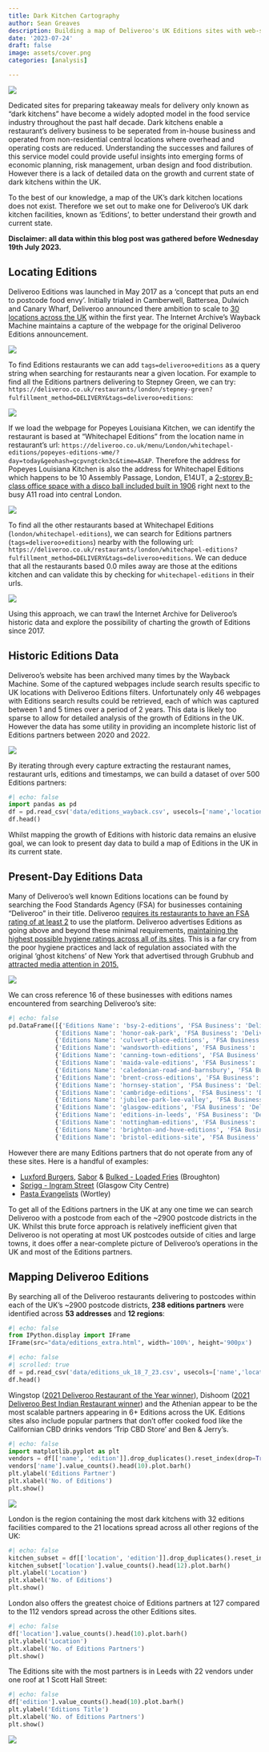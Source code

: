 ```yaml
---
title: Dark Kitchen Cartography
author: Sean Greaves
description: Building a map of Deliveroo's UK Editions sites with web-scraping
date: '2023-07-24'
draft: false
image: assets/cover.png
categories: [analysis]

---
```


![](assets/cover.png)

Dedicated sites for preparing takeaway meals for delivery only known as "dark kitchens" have become a widely adopted model in the food service industry throughout the past half decade. Dark kitchens enable a restaurant's delivery business to be seperated from in-house business and operated from non-residential central locations where overhead and operating costs are reduced. Understanding the successes and failures of this service model could provide useful insights into emerging forms of economic planning, risk management, urban design and food distribution. However there is a lack of detailed data on the growth and current state of dark kitchens within the UK.

To the best of our knowledge, a map of the UK's dark kitchen locations does not exist. Therefore we set out to make one for Deliveroo's UK dark kitchen facilities, known as 'Editions', to better understand their growth and current state.

**Disclaimer: all data within this blog post was gathered before Wednesday 19th July 2023.**

<!-- ![](assets/pkl.png) -->

## Locating Editions


Deliveroo Editions was launched in May 2017 as a 'concept that puts an end to postcode food envy'. Initially trialed in Camberwell, Battersea, Dulwich and Canary Wharf, Deliveroo announced there ambition to scale to [30 locations across the UK](https://www.wired.co.uk/article/deliveroo-editions-local-restaurants) within the first year. The Internet Archive's Wayback Machine maintains a capture of the webpage for the original Deliveroo Editions announcement.

![](assets/editions_launch.png)

To find Editions restaurants we can add `tags=deliveroo+editions` as a query string when searching for restaurants near a given location. For example to find all the Editions partners delivering to Stepney Green, we can try: `https://deliveroo.co.uk/restaurants/london/stepney-green?fulfillment_method=DELIVERY&tags=deliveroo+editions`:

![](assets/query.png)

If we load the webpage for Popeyes Louisiana Kitchen, we can identify the restaurant is based at "Whitechapel Editions" from the location name in restaurant's url: `https://deliveroo.co.uk/menu/London/whitechapel-editions/popeyes-editions-wme/?day=today&geohash=gcpvngtckn3c&time=ASAP`. Therefore the address for Popeyes Louisiana Kitchen is also the address for Whitechapel Editions which happens to be 10 Assembly Passage, London, E14UT, a [2-storey B-class office space with a disco ball included built in 1906](https://www.loopnet.co.uk/Listing/10-40-Assembly-Passage-London/8354101/) right next to the busy A11 road into central London.

![](assets/assembly.jpeg)

To find all the other restaurants based at Whitechapel Editions (`london/whitechapel-editions`), we can search for Editions partners (`tags=deliveroo+editions`) nearby with the following url: `https://deliveroo.co.uk/restaurants/london/whitechapel-editions?fulfillment_method=DELIVERY&tags=deliveroo+editions`. We can deduce that all the restaurants based 0.0 miles away are those at the editions kitchen and can validate this by checking for `whitechapel-editions` in their urls.

![](assets/whitechapel.png)

Using this approach, we can trawl the Internet Archive for Deliveroo's historic data and explore the possibility of charting the growth of Editions since 2017.

## Historic Editions Data

Deliveroo's website has been archived many times by the Wayback Machine. Some of the captured webpages include search results specific to UK locations with Deliveroo Editions filters. Unfortunately only 46 webpages with Editions search results could be retrieved, each of which was captured between 1 and 5 times over a period of 2 years. This data is likely too sparse to allow for detailed analysis of the growth of Editions in the UK. However the data has some utility in providing an incomplete historic list of Editions partners between 2020 and 2022.

![](assets/wayback.png)

By iterating through every capture extracting the restaurant names, restaurant urls, editions and timestamps, we can build a dataset of over 500 Editions partners:

```python
#| echo: false
import pandas as pd
df = pd.read_csv('data/editions_wayback.csv', usecols=['name','location','timestamps','timestamp_urls','restaurant_url'])
df.head()
```

Whilst mapping the growth of Editions with historic data remains an elusive goal, we can look to present day data to build a map of Editions in the UK in its current state.

## Present-Day Editions Data

Many of Deliveroo's well known Editions locations can be found by searching the Food Standards Agency (FSA) for businesses containing "Deliveroo" in their title. Deliveroo [requires its restaurants to have an FSA rating of at least 2](https://help.deliveroo.com/en/articles/3198655-deliveroo-food-hygiene-rating-policy) to use the platform.  Deliveroo advertises Editions as going above and beyond these minimal requirements, [maintaining the highest possible hygiene ratings across all of its sites](https://restaurants.deliveroo.com/en-gb/editions#:~:text=High%2C%20high%20standards,hygiene%20and%20safety). This is a far cry from the poor hygiene practices and lack of regulation associated with the original 'ghost kitchens' of New York that advertised through Grubhub and [attracted media attention in 2015.](https://www.nbcnewyork.com/news/local/seamless-restaurant-grubhub-fake-eatery-unregulated-kitchen-investigation-i-team-new-york-city/2013699/)

![](assets/fsa.png)

We can cross reference 16 of these businesses with editions names encountered from searching Deliveroo's site:

```python
#| echo: false
pd.DataFrame([{'Editions Name': 'bsy-2-editions', 'FSA Business': 'Deliveroo sp ltd', 'Address':  '145 Ormside Street London SE15 1TF'},
             {'Editions Name': 'honor-oak-park', 'FSA Business': 'Deliveroo SP Ltd', 'Address':  'Units 3-4 Dulwich Business Centre Malham Road Forest Hill'},
             {'Editions Name': 'culvert-place-editions', 'FSA Business': 'Deliveroo', 'Address':  'Unit 2 Editions Battersea 15a Parkfield Industrial Estate Culvert Place London SW115BA'},
             {'Editions Name': 'wandsworth-editions', 'FSA Business': 'Deliveroo SP Ltd', 'Address':  'Unit 4 271 Merton Road London SW18 5JS'},
             {'Editions Name': 'canning-town-editions', 'FSA Business': 'Deliveroo SP Ltd', 'Address':  'Unit 3 Crescent Court Business Centre 4C North Crescent Canning Town E16 4TG'},
             {'Editions Name': 'maida-vale-editions', 'FSA Business': 'Deliveroo Hop Ltd', 'Address':  'Unit 24 Mitre Bridge Industrial Park Mitre Way London W10 6AU'},
             {'Editions Name': 'caledonian-road-and-barnsbury', 'FSA Business': 'Deliveroo', 'Address':  'Deliveroo Unit 4 Roman Way Industrial Estate 149 Roman Way Islington'},
             {'Editions Name': 'brent-cross-editions', 'FSA Business': 'Deliveroo SP Ltd', 'Address':  '2 Phoenix Industrial Estate Apsley Way London NW2 7LN'},
             {'Editions Name': 'hornsey-station', 'FSA Business': 'Deliveroo SP Ltd', 'Address':  'Unit 21 Cranford Way Hornsey London N8 9DG'},
             {'Editions Name': 'cambridge-editions', 'FSA Business': 'Deliveroo', 'Address':  'Unit 3-4 Restwell House Coldhams Road Cambridge Cambridgeshire'},
             {'Editions Name': 'jubilee-park-lee-valley', 'FSA Business': 'Deliveroo SP Ltd', 'Address':  'Unit 6 Great Cambridge Industrial Estate Lincoln Road Enfield'},
             {'Editions Name': 'glasgow-editions', 'FSA Business': 'Deliveroo SP Ltd', 'Address':  '1 Scotland Street Glasgow G5 8LS'},
             {'Editions Name': 'editions-in-leeds', 'FSA Business': 'Deliveroo Editions', 'Address':  'Unit 1 Scott Hall Mills Scott Hall Street Meanwood Leeds'},
             {'Editions Name': 'nottingham-editions', 'FSA Business': 'Deliveroo SP Ltd', 'Address':  'Unit 1 Redwood Court Salisbury Street Nottingham NG7 2BQ'},
             {'Editions Name': 'brighton-and-hove-editions', 'FSA Business': 'Deliveroo Editions', 'Address':  'Unit 1 Saxon Works 22 Olive Road Hove BN3 7GY'},
             {'Editions Name': 'bristol-editions-site', 'FSA Business': 'Deliveroo SP Ltd', 'Address':  'Unit 1 Glenfrome House Eastgate Road Eastville Bristol BS5 6XX'}])
```

However there are many Editions partners that do not operate from any of these sites. Here is a handful of examples:

- [Luxford Burgers](https://deliveroo.co.uk/menu/edinburgh/broughton/luxford-burgers-picardy-place), [Sabor](https://deliveroo.co.uk/menu/Edinburgh/broughton/sabor-latin-american-edn) & [Bulked - Loaded Fries](https://deliveroo.co.uk/menu/Edinburgh/broughton/bulked-loaded-fries-edn) (Broughton)
- [Sprigg - Ingram Street](https://deliveroo.co.uk/menu/glasgow/glasgow-city-centre/sprigg-ingram-st) (Glasgow City Centre)
- [Pasta Evangelists](https://deliveroo.co.uk/menu/Leeds/wortley/pasta-evangelists-leeds) (Wortley)

To get all of the Editions partners in the UK at any one time we can search Deliveroo with a postcode from each of the ~2900 postcode districts in the UK. Whilst this brute force approach is relatively inefficient given that Deliveroo is not operating at most UK postcodes outside of cities and large towns, it does offer a near-complete picture of Deliveroo's operations in the UK and most of the Editions partners.

## Mapping Deliveroo Editions

By searching all of the Deliveroo restaurants delivering to postcodes within each of the UK's ~2900 postcode districts, **238 editions partners** were identified across **53 addresses** and **12 regions**:

```python
#| echo: false
from IPython.display import IFrame
IFrame(src="data/editions_extra.html", width='100%', height='900px')
```

```python
#| echo: false
#| scrolled: true
df = pd.read_csv('data/editions_uk_18_7_23.csv', usecols=['name','location','edition', 'restaurant_url', 'address', 'lat', 'lon'])
df.head()
```

Wingstop ([2021 Deliveroo Restaurant of the Year winner](https://deliveroorestaurantawards.com/)), Dishoom ([2021 Deliveroo Best Indian Restaurant winner](https://deliveroorestaurantawards.com/)) and the Athenian appear to be the most scalable partners appearing in 6+ Editions across the UK. Editions sites also include popular partners that don't offer cooked food like the Californian CBD drinks vendors 'Trip CBD Store' and Ben & Jerry's.

```python
#| echo: false
import matplotlib.pyplot as plt
vendors = df[['name', 'edition']].drop_duplicates().reset_index(drop=True)
vendors['name'].value_counts().head(10).plot.barh()
plt.ylabel('Editions Partner')
plt.xlabel('No. of Editions')
plt.show()
```

![](assets/wings.jpeg)

London is the region containing the most dark kitchens with 32 editions facilities compared to the 21 locations spread across all other regions of the UK:

```python
#| echo: false
kitchen_subset = df[['location', 'edition']].drop_duplicates().reset_index(drop=True)
kitchen_subset['location'].value_counts().head(12).plot.barh()
plt.ylabel('Location')
plt.xlabel('No. of Editions')
plt.show()
```

London also offers the greatest choice of Editions partners at 127 compared to the 112 vendors spread across the other Editions sites.

```python
#| echo: false
df['location'].value_counts().head(10).plot.barh()
plt.ylabel('Location')
plt.xlabel('No. of Editions Partners')
plt.show()
```

The Editions site with the most partners is in Leeds with 22 vendors under one roof at 1 Scott Hall Street:

```python
#| echo: false
df['edition'].value_counts().head(10).plot.barh()
plt.ylabel('Editions Title')
plt.xlabel('No. of Editions Partners')
plt.show()
```

![](assets/leeds.png)
